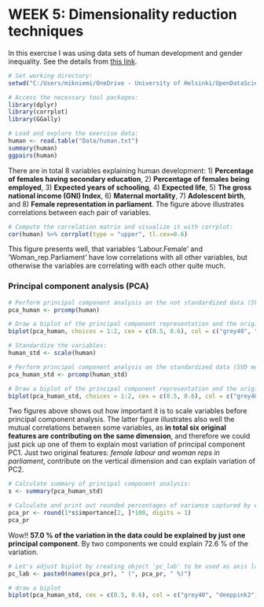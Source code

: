 # WEEK 5: Dimensionality reduction techniques

In this exercise I was using data sets of human development and gender inequality. See the details from [this link](http://hdr.undp.org/en/content/human-development-index-hdi).

```r
# Set working directory:
setwd("C:/Users/mikniemi/OneDrive - University of Helsinki/OpenDataScience/IODS/IODS-project")

# Access the necessary tool packages:
library(dplyr)
library(corrplot)
library(GGally)

# Load and explore the exercise data:
human <- read.table("Data/human.txt")
summary(human)
ggpairs(human)
```

There are in total 8 variables explaining human development: 1) **Percentage of females having secondary education**, 2) **Percentage of females being employed**, 3) **Expected years of schooling**, 4) **Expected life**, 5) **The gross national income (GNI) Index**, 6) **Maternal mortality**, 7) **Adolescent birth**, and 8) **Female representation in parliament**. The figure above illustrates correlations between each pair of variables.

```r
# Compute the correlation matrix and visualize it with corrplot:
cor(human) %>% corrplot(type = "upper", tl.cex=0.6)
```

This figure presents well, that variables 'Labour.Female' and 'Woman_rep.Parliament' have low correlations with all other variables, but otherwise the variables are correlating with each other quite much.

### Principal component analysis (PCA)

```r
# Perform principal component analysis on the not standardized data (SVD method):
pca_human <- prcomp(human)

# Draw a biplot of the principal component representation and the original variables
biplot(pca_human, choices = 1:2, cex = c(0.5, 0.6), col = c("grey40", "deeppink2"), sub = "In the non-standardized data variable 'GNI' plays an overemphasized role because its huge scale compared to any other variable", cex.sub = 0.7, cex.axis = 0.8)
```

```r
# Standardize the variables:
human_std <- scale(human)

# Perform principal component analysis on the standardized data (SVD method):
pca_human_std <- prcomp(human_std)

# Draw a biplot of the principal component representation and the original variables:
biplot(pca_human_std, choices = 1:2, cex = c(0.5, 0.6), col = c("grey40", "deeppink2"), sub = "In the standardized data all the variables are more equal, and we can really utilize their variance for analyses", cex.sub = 0.7, cex.axis = 0.8)
```

Two figures above shows out how important it is to scale variables before principal component analysis. The latter figure illustrates also well the mutual correlations between some variables, as **in total six original features are contributing on the same dimension**, and therefore we could just pick up one of them to explain most variation of principal component PC1. Just two original features: *female labour and woman reps in parliament*, contribute on the vertical dimension and can explain variation of PC2.

```r
# Calculate summary of principal component analysis:
s <- summary(pca_human_std)

# Calculate and print out rounded percentages of variance captured by each PC:
pca_pr <- round(1*s$importance[2, ]*100, digits = 1)
pca_pr
```

Wow!! **57.0 % of the variation in the data could be explained by just one principal component**. By two components we could explain 72.6 % of the variation.

```r
# Let's adjust biplot by creating object 'pc_lab' to be used as axis labels:
pc_lab <- paste0(names(pca_pr), " (", pca_pr, " %)")

# draw a biplot
biplot(pca_human_std, cex = c(0.5, 0.6), col = c("grey40", "deeppink2"), cex.axis = 0.8, xlab = pc_lab[1], ylab = pc_lab[2])
```




